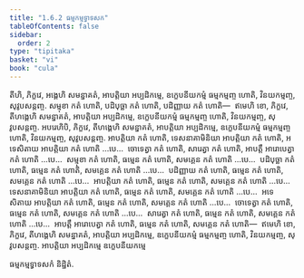 ```yaml
---
title: "1.6.2 ធម្មកម្មទ្វាទសក"
tableOfContents: false
sidebar:
  order: 2
type: "tipitaka"
basket: "vi"
book: "cula"
---
```



<DynamicBreadcrumb />

<Division number="58" book="cula">

<Paragraph number="270" book="cula">
តីហិ, ភិក្ខវេ, អង្គេហិ សមន្នាគតំ, អាបត្តិយា អប្បដិកម្មេ, ឧក្ខេបនីយកម្មំ ធម្មកម្មញ្ច ហោតិ, វិនយកម្មញ្ច, សុវូបសន្តញ្ច. សម្មុខា កតំ ហោតិ, បដិបុច្ឆា កតំ ហោតិ, បដិញ្ញាយ កតំ ហោតិ—  ឥមេហិ ខោ, ភិក្ខវេ, តីហង្គេហិ សមន្នាគតំ, អាបត្តិយា អប្បដិកម្មេ, ឧក្ខេបនីយកម្មំ ធម្មកម្មញ្ច ហោតិ, វិនយកម្មញ្ច, សុវូបសន្តញ្ច.
</Paragraph>

<Paragraph number="271" book="cula">
អបរេហិបិ, ភិក្ខវេ, តីហង្គេហិ សមន្នាគតំ, អាបត្តិយា អប្បដិកម្មេ, ឧក្ខេបនីយកម្មំ ធម្មកម្មញ្ច ហោតិ, វិនយកម្មញ្ច, សុវូបសន្តញ្ច. អាបត្តិយា កតំ ហោតិ, ទេសនាគាមិនិយា អាបត្តិយា កតំ ហោតិ, អទេសិតាយ អាបត្តិយា កតំ ហោតិ …បេ…  ចោទេត្វា កតំ ហោតិ, សារេត្វា កតំ ហោតិ, អាបត្តឹ អារោបេត្វា កតំ ហោតិ …បេ…  សម្មុខា កតំ ហោតិ, ធម្មេន កតំ ហោតិ, សមគ្គេន កតំ ហោតិ …បេ…  បដិបុច្ឆា កតំ ហោតិ, ធម្មេន កតំ ហោតិ, សមគ្គេន កតំ ហោតិ …បេ…  បដិញ្ញាយ កតំ ហោតិ, ធម្មេន កតំ ហោតិ, សមគ្គេន កតំ ហោតិ …បេ…  អាបត្តិយា កតំ ហោតិ, ធម្មេន កតំ ហោតិ, សមគ្គេន កតំ ហោតិ …បេ…  ទេសនាគាមិនិយា អាបត្តិយា កតំ ហោតិ, ធម្មេន កតំ ហោតិ, សមគ្គេន កតំ ហោតិ …បេ…  អទេសិតាយ អាបត្តិយា កតំ ហោតិ, ធម្មេន កតំ ហោតិ, សមគ្គេន កតំ ហោតិ …បេ…  ចោទេត្វា កតំ ហោតិ, ធម្មេន កតំ ហោតិ, សមគ្គេន កតំ ហោតិ …បេ…  សារេត្វា កតំ ហោតិ, ធម្មេន កតំ ហោតិ, សមគ្គេន កតំ ហោតិ …បេ…  អាបត្តឹ អារោបេត្វា កតំ ហោតិ, ធម្មេន កតំ ហោតិ, សមគ្គេន កតំ ហោតិ—  ឥមេហិ ខោ, ភិក្ខវេ, តីហង្គេហិ សមន្នាគតំ, អាបត្តិយា អប្បដិកម្មេ, ឧក្ខេបនីយកម្មំ ធម្មកម្មញ្ច ហោតិ, វិនយកម្មញ្ច, សុវូបសន្តញ្ច.

</Paragraph>
</Division>

<Paragraph number="272" type="center" book="cula">
អាបត្តិយា អប្បដិកម្មេ ឧក្ខេបនីយកម្មេ

  
ធម្មកម្មទ្វាទសកំ និដ្ឋិតំ.
</Paragraph>
